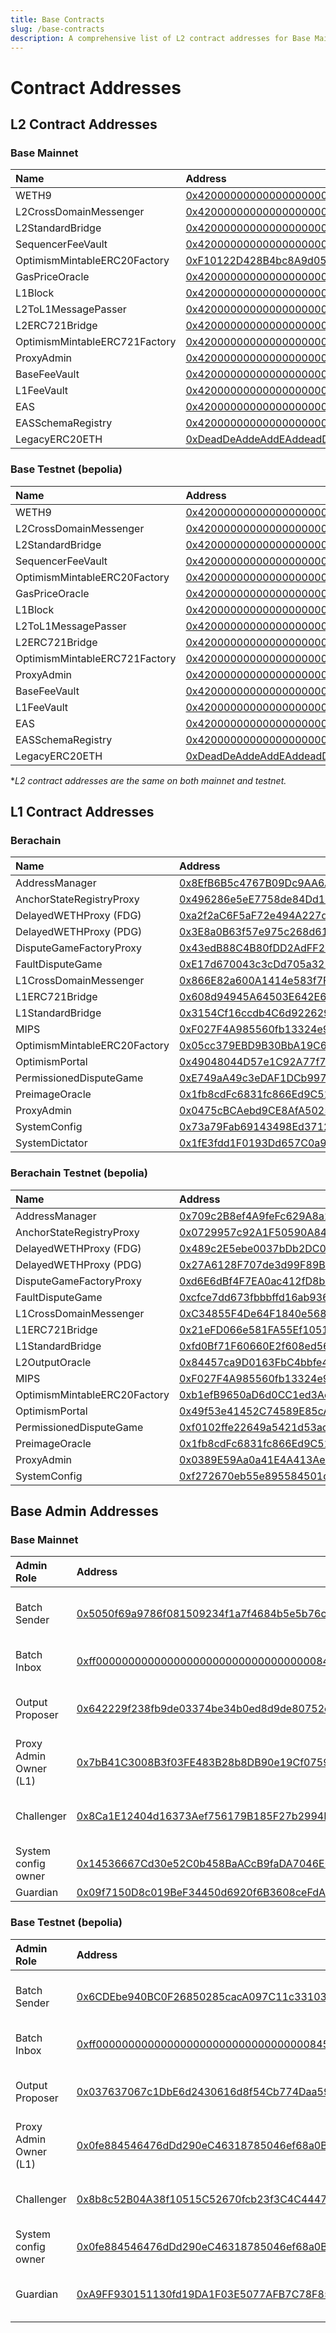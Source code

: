 ```yaml
---
title: Base Contracts
slug: /base-contracts
description: A comprehensive list of L2 contract addresses for Base Mainnet and Base Testnet, including links to their respective blockchain explorers.
---
```


# Contract Addresses

## L2 Contract Addresses

### Base Mainnet

| Name                          | Address                                                                                                               |
| :---------------------------- | :-------------------------------------------------------------------------------------------------------------------- |
| WETH9                         | [0x4200000000000000000000000000000000000006](https://basescan.org/address/0x4200000000000000000000000000000000000006) |
| L2CrossDomainMessenger        | [0x4200000000000000000000000000000000000007](https://basescan.org/address/0x4200000000000000000000000000000000000007) |
| L2StandardBridge              | [0x4200000000000000000000000000000000000010](https://basescan.org/address/0x4200000000000000000000000000000000000010) |
| SequencerFeeVault             | [0x4200000000000000000000000000000000000011](https://basescan.org/address/0x4200000000000000000000000000000000000011) |
| OptimismMintableERC20Factory  | [0xF10122D428B4bc8A9d050D06a2037259b4c4B83B](https://basescan.org/address/0xF10122D428B4bc8A9d050D06a2037259b4c4B83B) |
| GasPriceOracle                | [0x420000000000000000000000000000000000000F](https://basescan.org/address/0x420000000000000000000000000000000000000F) |
| L1Block                       | [0x4200000000000000000000000000000000000015](https://basescan.org/address/0x4200000000000000000000000000000000000015) |
| L2ToL1MessagePasser           | [0x4200000000000000000000000000000000000016](https://basescan.org/address/0x4200000000000000000000000000000000000016) |
| L2ERC721Bridge                | [0x4200000000000000000000000000000000000014](https://basescan.org/address/0x4200000000000000000000000000000000000014) |
| OptimismMintableERC721Factory | [0x4200000000000000000000000000000000000017](https://basescan.org/address/0x4200000000000000000000000000000000000017) |
| ProxyAdmin                    | [0x4200000000000000000000000000000000000018](https://basescan.org/address/0x4200000000000000000000000000000000000018) |
| BaseFeeVault                  | [0x4200000000000000000000000000000000000019](https://basescan.org/address/0x4200000000000000000000000000000000000019) |
| L1FeeVault                    | [0x420000000000000000000000000000000000001a](https://basescan.org/address/0x420000000000000000000000000000000000001a) |
| EAS                           | [0x4200000000000000000000000000000000000021](https://basescan.org/address/0x4200000000000000000000000000000000000021) |
| EASSchemaRegistry             | [0x4200000000000000000000000000000000000020](https://basescan.org/address/0x4200000000000000000000000000000000000020) |
| LegacyERC20ETH                | [0xDeadDeAddeAddEAddeadDEaDDEAdDeaDDeAD0000](https://basescan.org/address/0xDeadDeAddeAddEAddeadDEaDDEAdDeaDDeAD0000) |

### Base Testnet (bepolia)

| Name                          | Address                                                                                                                       |
| :---------------------------- | :---------------------------------------------------------------------------------------------------------------------------- |
| WETH9                         | [0x4200000000000000000000000000000000000006](https://bepolia.basescan.org/address/0x4200000000000000000000000000000000000006) |
| L2CrossDomainMessenger        | [0x4200000000000000000000000000000000000007](https://bepolia.basescan.org/address/0x4200000000000000000000000000000000000007) |
| L2StandardBridge              | [0x4200000000000000000000000000000000000010](https://bepolia.basescan.org/address/0x4200000000000000000000000000000000000010) |
| SequencerFeeVault             | [0x4200000000000000000000000000000000000011](https://bepolia.basescan.org/address/0x4200000000000000000000000000000000000011) |
| OptimismMintableERC20Factory  | [0x4200000000000000000000000000000000000012](https://bepolia.basescan.org/address/0x4200000000000000000000000000000000000012) |
| GasPriceOracle                | [0x420000000000000000000000000000000000000F](https://bepolia.basescan.org/address/0x420000000000000000000000000000000000000F) |
| L1Block                       | [0x4200000000000000000000000000000000000015](https://bepolia.basescan.org/address/0x4200000000000000000000000000000000000015) |
| L2ToL1MessagePasser           | [0x4200000000000000000000000000000000000016](https://bepolia.basescan.org/address/0x4200000000000000000000000000000000000016) |
| L2ERC721Bridge                | [0x4200000000000000000000000000000000000014](https://bepolia.basescan.org/address/0x4200000000000000000000000000000000000014) |
| OptimismMintableERC721Factory | [0x4200000000000000000000000000000000000017](https://bepolia.basescan.org/address/0x4200000000000000000000000000000000000017) |
| ProxyAdmin                    | [0x4200000000000000000000000000000000000018](https://bepolia.basescan.org/address/0x4200000000000000000000000000000000000018) |
| BaseFeeVault                  | [0x4200000000000000000000000000000000000019](https://bepolia.basescan.org/address/0x4200000000000000000000000000000000000019) |
| L1FeeVault                    | [0x420000000000000000000000000000000000001a](https://bepolia.basescan.org/address/0x420000000000000000000000000000000000001a) |
| EAS                           | [0x4200000000000000000000000000000000000021](https://bepolia.basescan.org/address/0x4200000000000000000000000000000000000021) |
| EASSchemaRegistry             | [0x4200000000000000000000000000000000000020](https://bepolia.basescan.org/address/0x4200000000000000000000000000000000000020) |
| LegacyERC20ETH                | [0xDeadDeAddeAddEAddeadDEaDDEAdDeaDDeAD0000](https://bepolia.basescan.org/address/0xDeadDeAddeAddEAddeadDEaDDEAdDeaDDeAD0000) |

\*_L2 contract addresses are the same on both mainnet and testnet._

## L1 Contract Addresses

### Berachain

| Name                         | Address                                                                                                               |
| :--------------------------- | :-------------------------------------------------------------------------------------------------------------------- |
| AddressManager               | [0x8EfB6B5c4767B09Dc9AA6Af4eAA89F749522BaE2](https://beratrail.io/address/0x8EfB6B5c4767B09Dc9AA6Af4eAA89F749522BaE2) |
| AnchorStateRegistryProxy     | [0x496286e5eE7758de84Dd17e6d2d97afC2ACE4cc7](https://beratrail.io/address/0x496286e5eE7758de84Dd17e6d2d97afC2ACE4cc7) |
| DelayedWETHProxy (FDG)       | [0xa2f2aC6F5aF72e494A227d79Db20473Cf7A1FFE8](https://beratrail.io/address/0xa2f2aC6F5aF72e494A227d79Db20473Cf7A1FFE8) |
| DelayedWETHProxy (PDG)       | [0x3E8a0B63f57e975c268d610ece93da5f78c01321](https://beratrail.io/address/0x3E8a0B63f57e975c268d610ece93da5f78c01321) |
| DisputeGameFactoryProxy      | [0x43edB88C4B80fDD2AdFF2412A7BebF9dF42cB40e](https://beratrail.io/address/0x43edB88C4B80fDD2AdFF2412A7BebF9dF42cB40e) |
| FaultDisputeGame             | [0xE17d670043c3cDd705a3223B3D89A228A1f07F0f](https://beratrail.io/address/0xE17d670043c3cDd705a3223B3D89A228A1f07F0f) |
| L1CrossDomainMessenger       | [0x866E82a600A1414e583f7F13623F1aC5d58b0Afa](https://beratrail.io/address/0x866E82a600A1414e583f7F13623F1aC5d58b0Afa) |
| L1ERC721Bridge               | [0x608d94945A64503E642E6370Ec598e519a2C1E53](https://beratrail.io/address/0x608d94945A64503E642E6370Ec598e519a2C1E53) |
| L1StandardBridge             | [0x3154Cf16ccdb4C6d922629664174b904d80F2C35](https://beratrail.io/address/0x3154Cf16ccdb4C6d922629664174b904d80F2C35) |
| MIPS                         | [0xF027F4A985560fb13324e943edf55ad6F1d15Dc1](https://beratrail.io/address/0xF027F4A985560fb13324e943edf55ad6F1d15Dc1) |
| OptimismMintableERC20Factory | [0x05cc379EBD9B30BbA19C6fA282AB29218EC61D84](https://beratrail.io/address/0x05cc379EBD9B30BbA19C6fA282AB29218EC61D84) |
| OptimismPortal               | [0x49048044D57e1C92A77f79988d21Fa8fAF74E97e](https://beratrail.io/address/0x49048044D57e1C92A77f79988d21Fa8fAF74E97e) |
| PermissionedDisputeGame      | [0xE749aA49c3eDAF1DCb997eA3DAC23dff72bcb826](https://beratrail.io/address/0xE749aA49c3eDAF1DCb997eA3DAC23dff72bcb826) |
| PreimageOracle               | [0x1fb8cdFc6831fc866Ed9C51aF8817Da5c287aDD3](https://beratrail.io/address/0x1fb8cdFc6831fc866Ed9C51aF8817Da5c287aDD3) |
| ProxyAdmin                   | [0x0475cBCAebd9CE8AfA5025828d5b98DFb67E059E](https://beratrail.io/address/0x0475cBCAebd9CE8AfA5025828d5b98DFb67E059E) |
| SystemConfig                 | [0x73a79Fab69143498Ed3712e519A88a918e1f4072](https://beratrail.io/address/0x73a79Fab69143498Ed3712e519A88a918e1f4072) |
| SystemDictator               | [0x1fE3fdd1F0193Dd657C0a9AAC37314D6B479E557](https://beratrail.io/address/0x1fE3fdd1F0193Dd657C0a9AAC37314D6B479E557) |



### Berachain Testnet (bepolia)

| Name                         | Address                                                                                                                       |
| :--------------------------- | :---------------------------------------------------------------------------------------------------------------------------- |
| AddressManager               | [0x709c2B8ef4A9feFc629A8a2C1AF424Dc5BD6ad1B](https://bepolia.beratrail.io/address/0x709c2B8ef4A9feFc629A8a2C1AF424Dc5BD6ad1B) |
| AnchorStateRegistryProxy     | [0x0729957c92A1F50590A84cb2D65D761093f3f8eB](https://bepolia.beratrail.io/address/0x0729957c92A1F50590A84cb2D65D761093f3f8eB) |
| DelayedWETHProxy (FDG)       | [0x489c2E5ebe0037bDb2DC039C5770757b8E54eA1F](https://bepolia.beratrail.io/address/0x489c2E5ebe0037bDb2DC039C5770757b8E54eA1F) |
| DelayedWETHProxy (PDG)       | [0x27A6128F707de3d99F89Bf09c35a4e0753E1B808](https://bepolia.beratrail.io/address/0x27A6128F707de3d99F89Bf09c35a4e0753E1B808) |
| DisputeGameFactoryProxy      | [0xd6E6dBf4F7EA0ac412fD8b65ED297e64BB7a06E1](https://bepolia.beratrail.io/address/0xd6E6dBf4F7EA0ac412fD8b65ED297e64BB7a06E1) |
| FaultDisputeGame             | [0xcfce7dd673fbbbffd16ab936b7245a2f2db31c9a](https://bepolia.beratrail.io/address/0xcfce7dd673fbbbffd16ab936b7245a2f2db31c9a) |
| L1CrossDomainMessenger       | [0xC34855F4De64F1840e5686e64278da901e261f20](https://bepolia.beratrail.io/address/0xC34855F4De64F1840e5686e64278da901e261f20) |
| L1ERC721Bridge               | [0x21eFD066e581FA55Ef105170Cc04d74386a09190](https://bepolia.beratrail.io/address/0x21eFD066e581FA55Ef105170Cc04d74386a09190) |
| L1StandardBridge             | [0xfd0Bf71F60660E2f608ed56e1659C450eB113120](https://bepolia.beratrail.io/address/0xfd0Bf71F60660E2f608ed56e1659C450eB113120) |
| L2OutputOracle               | [0x84457ca9D0163FbC4bbfe4Dfbb20ba46e48DF254](https://bepolia.beratrail.io/address/0x84457ca9D0163FbC4bbfe4Dfbb20ba46e48DF254) |
| MIPS                         | [0xF027F4A985560fb13324e943edf55ad6F1d15Dc1](https://bepolia.beratrail.io/address/0xF027F4A985560fb13324e943edf55ad6F1d15Dc1) |
| OptimismMintableERC20Factory | [0xb1efB9650aD6d0CC1ed3Ac4a0B7f1D5732696D37](https://bepolia.beratrail.io/address/0xb1efB9650aD6d0CC1ed3Ac4a0B7f1D5732696D37) |
| OptimismPortal               | [0x49f53e41452C74589E85cA1677426Ba426459e85](https://bepolia.beratrail.io/address/0x49f53e41452C74589E85cA1677426Ba426459e85) |
| PermissionedDisputeGame      | [0xf0102ffe22649a5421d53acc96e309660960cf44](https://bepolia.beratrail.io/address/0xf0102ffe22649a5421d53acc96e309660960cf44) |
| PreimageOracle               | [0x1fb8cdFc6831fc866Ed9C51aF8817Da5c287aDD3](https://bepolia.beratrail.io/address/0x1fb8cdFc6831fc866Ed9C51aF8817Da5c287aDD3) |
| ProxyAdmin                   | [0x0389E59Aa0a41E4A413Ae70f0008e76CAA34b1F3](https://bepolia.beratrail.io/address/0x0389E59Aa0a41E4A413Ae70f0008e76CAA34b1F3) |
| SystemConfig                 | [0xf272670eb55e895584501d564AfEB048bEd26194](https://bepolia.beratrail.io/address/0xf272670eb55e895584501d564AfEB048bEd26194) |

## Base Admin Addresses

### Base Mainnet

| Admin Role                       | Address                                                                                                               | Type of Key                               |
| :------------------------------- | :-------------------------------------------------------------------------------------------------------------------- | :---------------------------------------- |
| Batch Sender                     | [0x5050f69a9786f081509234f1a7f4684b5e5b76c9](https://beratrail.io/address/0x5050f69a9786f081509234f1a7f4684b5e5b76c9) | EOA managed by Coinbase Technologies      |
| Batch Inbox                      | [0xff00000000000000000000000000000000008453](https://beratrail.io/address/0xff00000000000000000000000000000000008453) | EOA (with no known private key)           |
| Output Proposer                  | [0x642229f238fb9de03374be34b0ed8d9de80752c5](https://beratrail.io/address/0x642229f238fb9de03374be34b0ed8d9de80752c5) | EOA managed by Coinbase Technologies      |
| Proxy Admin Owner (L1)           | [0x7bB41C3008B3f03FE483B28b8DB90e19Cf07595c](https://beratrail.io/address/0x7bB41C3008B3f03FE483B28b8DB90e19Cf07595c) | Gnosis Safe                               |
| Challenger                       | [0x8Ca1E12404d16373Aef756179B185F27b2994F3a](https://beratrail.io/address/0x8Ca1E12404d16373Aef756179B185F27b2994F3a) | EOA managed by Coinbase Technologies      |
| System config owner              | [0x14536667Cd30e52C0b458BaACcB9faDA7046E056](https://beratrail.io/address/0x14536667Cd30e52C0b458BaACcB9faDA7046E056) | Gnosis Safe                               |
| Guardian                         | [0x09f7150D8c019BeF34450d6920f6B3608ceFdAf2](https://beratrail.io/address/0x09f7150D8c019BeF34450d6920f6B3608ceFdAf2) | Gnosis Safe                               |

### Base Testnet (bepolia)

| Admin Role             | Address                                                                                                                            | Type of Key                          |
| :--------------------- | :--------------------------------------------------------------------------------------------------------------------------------- | :----------------------------------- |
| Batch Sender           | [0x6CDEbe940BC0F26850285cacA097C11c33103E47](https://bepolia.beratrail.io/address/0x6CDEbe940BC0F26850285cacA097C11c33103E47)      | EOA managed by Coinbase Technologies |
| Batch Inbox            | [0xff00000000000000000000000000000000084532](https://bepolia.beratrail.io/address/0xff00000000000000000000000000000000084532)      | EOA (with no known private key)      |
| Output Proposer        | [0x037637067c1DbE6d2430616d8f54Cb774Daa5999](https://bepolia.beratrail.io/address/0x037637067c1DbE6d2430616d8f54Cb774Daa5999)      | EOA managed by Coinbase Technologies |
| Proxy Admin Owner (L1) | [0x0fe884546476dDd290eC46318785046ef68a0BA9](https://bepolia.beratrail.io/address/0x0fe884546476dDd290eC46318785046ef68a0BA9)      | Gnosis Safe                          |
| Challenger             | [0x8b8c52B04A38f10515C52670fcb23f3C4C44474F](https://bepolia.beratrail.io/address/0x8b8c52B04A38f10515C52670fcb23f3C4C44474F)      | EOA managed by Coinbase Technologies |
| System config owner    | [0x0fe884546476dDd290eC46318785046ef68a0BA9](https://bepolia.beratrail.io/address/0x0fe884546476dDd290eC46318785046ef68a0BA9)      | Gnosis Safe                          |
| Guardian               | [0xA9FF930151130fd19DA1F03E5077AFB7C78F8503](https://bepolia.beratrail.io/address/0xA9FF930151130fd19DA1F03E5077AFB7C78F8503)      | EOA managed by Coinbase Technologies |
